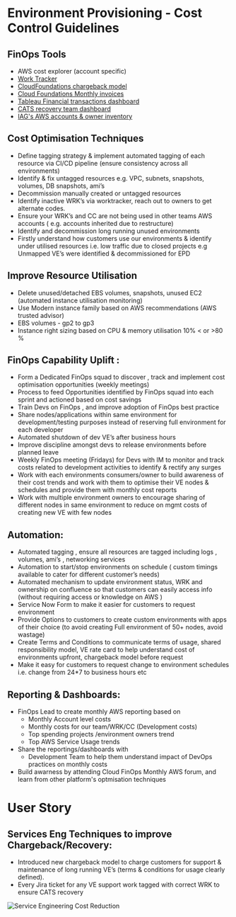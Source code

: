 # Environment Provisioning - Cost Control Guidelines

## FinOps Tools
- AWS cost explorer (account specific)
- [Work Tracker](https://insideiaghome.iaglimited.net/Domino/IntranetApps/wms.nsf/all/ID:D94D3542FC63CFF6CA257CC3001E1E25?EditDocument)
- [CloudFoundations chargeback model](https://confluence.iag.com.au/pages/viewpage.action?pageId=847480824)
- [Cloud Foundations Monthly invoices](https://jira.iag.com.au/browse/CCC-1530)
- [Tableau Financial transactions dashboard](https://tableau.auiag.corp/#/site/Business_Intelligence/views/FinanceTransactionListing_15753528215580/TransactionListing)
- [CATS recovery team dashboard](https://tableau.auiag.corp/#/site/Business_Intelligence/views/GroupTechLabourDashboardFY22_16269269705640/TeamView?:iid=1)
- [IAG's AWS accounts & owner inventory](https://confluence.iag.com.au/display/CLOUD/Accounts+Linked+to+IAG+AWS+Master+Account)

## Cost Optimisation Techniques

- Define tagging strategy & implement automated tagging of each resource via CI/CD pipeline (ensure consistency across all environments)
- Identify & fix untagged resources e.g. VPC, subnets, snapshots, volumes, DB snapshots, ami’s
- Decommission manually created or untagged resources
- Identify inactive WRK’s via worktracker, reach out to owners to get alternate codes.
- Ensure your WRK’s and CC are not being used in other teams AWS accounts ( e.g. accounts inherited due to restructure)
- Identify and decommission long running unused environments
- Firstly understand how customers use our environments & identify under utilised resources i.e. low traffic due to closed projects e.g Unmapped VE’s were identified & decommissioned for EPD

## Improve Resource Utilisation

- Delete unused/detached EBS volumes, snapshots, unused EC2 (automated instance utilisation monitoring)
- Use Modern instance family based on AWS recommendations (AWS trusted advisor)
- EBS volumes - gp2 to gp3
- Instance right sizing based on CPU & memory utilisation 10% < or >80 %


## FinOps Capability Uplift :

- Form a Dedicated FinOps squad to discover , track and implement cost optimisation opportunities  (weekly meetings)
- Process to feed Opportunities identified by FinOps squad into each sprint and actioned based on cost savings
- Train Devs on FinOps , and improve adoption of FinOps best practice
- Share nodes/applications within same environment for development/testing purposes instead of reserving full environment for each developer
- Automated shutdown of dev VE’s after business hours
- Improve discipline amongst devs to release environments before planned leave
- Weekly FinOps meeting (Fridays) for Devs with IM to monitor and track costs related to development activities to identify & rectify any surges 
- Work with each environments consumers/owner to build awareness of their cost trends and work with them to optimise their VE nodes & schedules and provide them with monthly cost reports
- Work with multiple environment owners to encourage sharing of different nodes in same environment to reduce on mgmt costs of creating new VE with few nodes

## Automation:

- Automated tagging , ensure all resources are tagged including logs , volumes, ami’s , networking services
- Automation to start/stop environments on schedule ( custom timings available to cater for different customer’s needs)
- Automated mechanism to update environment status, WRK and ownership on confluence so that customers can easily access info (without requiring access or knowledge on AWS )
- Service Now Form to make it easier for customers to request environment
- Provide Options to customers to create custom environments with apps of their choice (to avoid creating Full environment of 50+ nodes, avoid wastage)
- Create Terms and Conditions to communicate terms of usage, shared responsibility model, VE rate card to help understand cost of environments upfront, chargeback model before request
- Make it easy for customers to request change to environment schedules i.e. change from 24*7 to business hours etc

## Reporting & Dashboards:
- FinOps Lead to create monthly AWS reporting based on
    - Monthly Account level costs
    - Monthly costs for our team/WRK/CC (Development costs) 
    - Top spending projects /environment owners trend
    - Top AWS Service Usage trends
- Share the reportings/dashboards with
    - Development Team to help them understand impact of DevOps practices on monthly costs
- Build awarness by attending Cloud FinOps Monthly AWS forum, and learn from other platform's optmisation techniques



# User Story

## Services Eng Techniques to improve Chargeback/Recovery:

- Introduced new chargeback model to charge customers for support & maintenance of long running VE’s (terms & conditions for usage clearly defined).
- Every Jira ticket for any VE support work tagged with correct WRK to ensure CATS recovery


![Service Engineering Cost Reduction](../resources/images/SE-FinOps.png)

